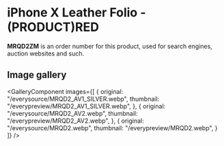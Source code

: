 
# iPhone X Leather Folio - (PRODUCT)RED

<Callout type='info' emoji='👉🏻'>**MRQD2ZM** is an order number for this product, used for search engines, auction websites and such.</Callout>

## Image gallery

<GalleryComponent
    images={[
      {
        original: "/everysource/MRQD2_AV1_SILVER.webp",
        thumbnail: "/everypreview/MRQD2_AV1_SILVER.webp",
      },
      {
        original: "/everysource/MRQD2_AV2.webp",
        thumbnail: "/everypreview/MRQD2_AV2.webp",
      },
      {
        original: "/everysource/MRQD2.webp",
        thumbnail: "/everypreview/MRQD2.webp",
      }
    ]}
  />
